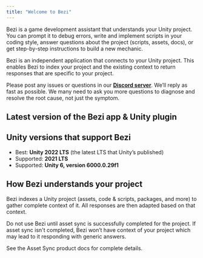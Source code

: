 ```yaml
---
title: "Welcome to Bezi"
---
```


Bezi is a game development assistant that understands your Unity project. You can prompt it to debug errors, write and implement scripts in your coding style, answer questions about the project (scripts, assets, docs), or get step-by-step instructions to build a new mechanic.

Bezi is an independent application that connects to your Unity project. This enables Bezi to index your project and the existing context to return responses that are specific to your project.

Please post any issues or questions in our [**Discord server**](https://discord.com/invite/UKWB46HTT9). We’ll reply as fast as possible. We many need to ask you more questions to diagnose and resolve the root cause, not just the symptom.

## Latest version of the Bezi app & Unity plugin

<Card title="Changelog" href="https://docs.bezi.com/bezi/product/changelog">
  
</Card>

## Unity versions that support Bezi

- Best: **Unity 2022 LTS** (the latest LTS that Unity’s published)
- Supported: **2021 LTS**
- Supported: **Unity 6, version 6000.0.29f1** 

## How Bezi understands your project

Bezi indexes a Unity project (assets, code & scripts, packages, and more) to gather complete context of it. All responses are then adapted based on that context.

Do not use Bezi until asset sync is successfully completed for the project. If asset sync isn't completed, Bezi won’t have context of your project which may lead to it responding with generic answers.

See the Asset Sync product docs for complete details.

<Card title="Asset Sync documentation" icon="layer-group" iconType="solid" color="#000000" href="https://docs.bezi.com/bezi/product/asset-sync">
  
</Card>
